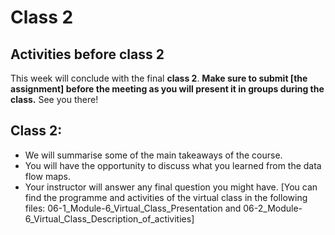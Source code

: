 # Class 2 {#class2}

## Activities **before class 2**
This week will conclude with the final **class 2**. **Make sure to submit [the assignment] before the meeting as you will present it in groups during the class.** See you there!


## **Class 2**:
*	We will summarise some of the main takeaways of the course.
*	You will have the opportunity to discuss what you learned from the data flow maps.
* Your instructor will answer any final question you might have.
[You can find the programme and activities of the virtual class in the following files: 06-1_Module-6_Virtual_Class_Presentation and 
06-2_Module-6_Virtual_Class_Description_of_activities]




